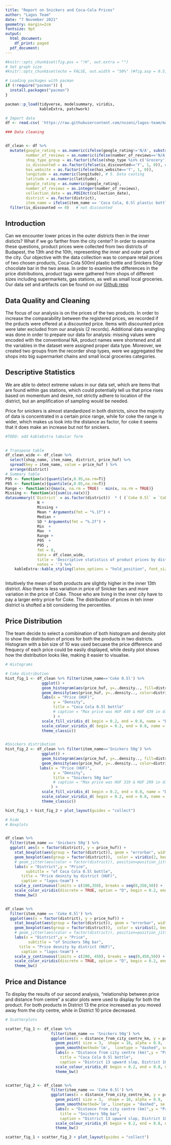 ```yaml
---
title: "Report on Snickers and Coca-Cola Prices"
author: "Lagos Team"
date: "7 November 2021"
geometry: margin=2cm
fontsize: 9pt
output:
  html_document:
    df_print: paged
  pdf_document:
---
```


```r
#knitr::opts_chunk$set(fig.pos = "!H", out.extra = "")
# Set graph size
#knitr::opts_chunk$set(echo = FALSE, out.width = "50%" )#fig.asp = 0.5, fig.width = 7, out.width = "90%" )

# Loading packages with pacman
if (!require("pacman")) {
  install.packages("pacman")
}

pacman::p_load(tidyverse, modelsummary, viridis,
               kableExtra, patchwork)

# Import data
df <- read.csv( 'https://raw.githubusercontent.com/nszoni/lagos-team/main/coding-1/data/Data_DA1_HW1_Lagos.csv' )

```



```r

### Data cleaning


df_clean <- df %>%
  mutate(google_rating = as.numeric(ifelse(google_rating!='N/A', substr(google_rating,1,3), NA)), # 1. Correct ratings and NAs
         number_of_reviews = as.numeric(ifelse(number_of_reviews=='N/A', NA, number_of_reviews)), # 2. Correct number of reviews NA
         shop_type_group = as.factor(ifelse(shop_type %in% c('Grocery', 'Gas station', "Supermarket", "Other"), "Big shop", "Small shop")), # 3. Create group for shop size
         is_discounted = as.factor(ifelse(is_discounted=='Y', 1, 0)), # 4. Replace booelan flags
         has_website = as.factor(ifelse(has_website=='Y', 1, 0)),
         longitude = as.numeric(longitude), # 5. Data casting
         latitude = as.numeric(latitude),
         google_rating = as.numeric(google_rating),
         number_of_reviews = as.integer(number_of_reviews),
         collection_date = as.POSIXct(collection_date),
         district = as.factor(district),
         item_name = ifelse(item_name == 'Coca Cola, 0.5l plastic bottle', 'Coke 0.5l', 'Snickers 50g')) %>% #5. Shortening item names
  filter(is_discounted == 0)   # not discounted

```

## Introduction

Can we encounter lower prices in the outer districts then in the inner disticts? What if we go farther from the city center? In order to examine these questions, product prices were collected from two districts of Budapest, the 13th and the 10th, representing the inner and outer parts of the city. Our objective with the data collection was to compare retail prices of two chosen products, Coca-Cola 500ml plastic bottle and Snickers 50gr chocolate bar in the two areas. In order to examine the differences in the price distributions, product tags were gathered from shops of different sizes including supermarkets, gas stations, as well as small local groceries.
Our data set and artifacts can be found on our [Github repo](https://github.com/nszoni/lagos-team/)


## Data Quality and Cleaning
The focus of our analysis is on the prices of the two products. In order to increase the comparability between the registered prices, we recorded if the prducts were offered at a discounted price. Items with discounted price were later excluded from our analysis (2 records). Additional data wrangling was done in order to prepare our data for analysis: missing values were encoded with the conventional NA, product names were shortened and all the variables in the dataset were assigned proper data type. Moreover, we created two groups from the recorder shop types, were we aggregated the shops into big supermarket chains and small local groceries categories.


## Descriptive Statistics
We are able to detect extreme values in our data set, which are items that are found within gas stations, which could potentially tell us that price rises based on momentum and desire, not strictly adhere to location of the district, but an amplification of sampling would be needed. 

Price for snickers is almost standardized in both districts, since the majority of data is concentrated in a certain price range, while for coke the range is wider, which makes us look into the distance as factor, for coke it seems that it does make an increase but not for snickers.


```r

#TODO: add kableExtra tabular form

  
# Transpose table
df_clean_wide <- df_clean %>%
  select(shop_name, item_name, district, price_huf) %>%
  spread(key = item_name, value = price_huf ) %>%
  arrange(district)
# Summary table
P95 <- function(x){quantile(x,0.95,na.rm=T)}
P05 <- function(x){quantile(x,0.05,na.rm=T)}
Range <- function(x){max(x, na.rm = TRUE) - min(x, na.rm = TRUE)}
Missing <- function(x){sum(is.na(x))}
datasummary((`District` = as.factor(district))  * ( (`Coke 0.5l` = `Coke 0.5l`  ) + (`Snickers 50g` = `Snickers 50g`  ) )  ~
              N +
              Missing +
              Mean * Arguments(fmt = "%.1f") +
              Median +
              SD * Arguments(fmt = "%.2f") +
              Min  +
              Max  +
              Range +
              P05  +
              P95 ,
              fmt = 0,
              data = df_clean_wide,
              title = 'Descriptive statistics of product prices by district',
              notes = '') %>%
    kableExtra::kable_styling(latex_options = "hold_position", font_size = 8)



```

Intuitively the mean of both products are slightly higher in the inner 13th district. Also there is less variation in price of Snicker bars and more variation in the price of Coke. Those who are living in the inner city have to pay a larger entry price for Coke. The distribution of prices in teh inner district is shofted a bit considering the percentiles.

## Price Distribution 
The team decide to select a comibination of both histogram and density plot to show the distribution of prices for both the products in two districts. Histogram with a bin size of 10 was used becuase the price difference and frequecy of each price could be easily displayed, while desity plot shows how the distribution looks like, making it easier to visualise. 

```r

# Histograms

# Coke distribution
hist_fig_1 <- df_clean %>% filter(item_name=='Coke 0.5l') %>% 
                ggplot() + 
                geom_histogram(aes(price_huf, y=..density.., fill=district), binwidth = 30, alpha=0.6, position="dodge", bins = 10) +
                geom_density(aes(price_huf, y=..density.., color=district), position="identity", alpha=0.5) +
                labs(x = "Price (HUF)",
                     y = "Density",
                     title = "Coca Cola 0.5l bottle"
                     # caption = "Max price was HUF 449 & HUF 439 in district 10 & 13, respectively"
                     ) +
                scale_fill_viridis_d( begin = 0.2, end = 0.8, name = "District") +
                scale_colour_viridis_d( begin = 0.2, end = 0.8, name = "District") +
                theme_classic()


#Snickers distribution
hist_fig_2 <- df_clean %>% filter(item_name=='Snickers 50g') %>% 
                ggplot() + 
                geom_histogram(aes(price_huf, y=..density.., fill=district), binwidth = 30, alpha=0.6, position="dodge", bins = 10) +
                geom_density(aes(price_huf, y=..density.., color=district), position="identity", alpha=0.5) +
               labs(x = "Price (HUF)",
                     y = "Density",
                     title = "Snickers 50g bar"
                     # caption = "Max price was HUF 319 & HUF 299 in district 10 & 13, respectively"
                    ) +
                scale_fill_viridis_d( begin = 0.2, end = 0.8, name = "District") +
                scale_colour_viridis_d( begin = 0.2, end = 0.8, name = "District") +
                theme_classic()

hist_fig_1 + hist_fig_2 + plot_layout(guides = "collect")

```

```r
# hide
# Boxplots


df_clean %>% 
  filter(item_name == 'Snickers 50g') %>% 
  ggplot( aes(x = factor(district), y = price_huf)) +
    stat_boxplot(aes(group = factor(district)), geom = "errorbar", width = 0.2, color = "black", size = 0.3) +
    geom_boxplot(aes(group = factor(district)),  color = viridis(2, begin=0.2, end=0.8), fill = viridis(2, begin=0.2, end=0.8), size = 0.4, width = 0.15, alpha = 0.4) + # , outlier.shape = NA
    # geom_jitter(aes(color = factor(district)), position=position_jitter(0.1), size = 1.5, show.legend=F) +
    labs(x = "District",y = "Price",
         subtitle = "of Coca Cola 0.5l bottle",
       title = "Price desnity by district (HUF)",
       caption = "lagos-team") +
    scale_y_continuous(limits = c(100,350), breaks = seq(0,350,50)) +
    scale_color_viridis(discrete = TRUE, option = "D", begin = 0.2, end=0.8)+
    theme_bw() 


df_clean %>% 
  filter(item_name == 'Coke 0.5l') %>% 
  ggplot(aes(x = factor(district), y = price_huf)) +
    stat_boxplot(aes(group = factor(district)), geom = "errorbar", width = 0.2, color = "black", size = 0.3) +
    geom_boxplot(aes(group = factor(district)),  color = viridis(2, begin=0.2, end=0.8), fill = viridis(2, begin=0.2, end=0.8), size = 0.4, width =  0.15, alpha = 0.4) +  # , outlier.shape = NA
    # geom_jitter(aes(color = factor(district)), position=position_jitter(0.1), size = 1.5, show.legend=F) +
    labs(x = "District",y = "Price",
          subtitle = "of Snickers 50g bar",
      title = "Price desnity by district (HUF)",
       caption = "lagos-team") +
    scale_y_continuous(limits = c(200, 450), breaks = seq(0,450,50)) +
    scale_color_viridis(discrete = TRUE, option = "D", begin = 0.2, end=0.8)+
    theme_bw() 

```


## Price and Distance
To display the results of our second analysis, "relationship between price and distance from centre" a scator plots were used to display for both the product. For both products in District 13 the price increased as you moved away from the city centre, while in District 10 price decreased. 

```r
# Scatterplots 

scatter_fig_1 <- df_clean %>% 
                    filter(item_name == 'Snickers 50g') %>% 
                    ggplot(aes(x = distance_from_city_centre_km, y = price_huf, color = factor(district))) +
                      geom_point( size = 3,  shape = 16, alpha = 0.9,  na.rm = TRUE) +
                      geom_smooth(method='lm',  linetype = "dashed", se = F) +
                      labs(x = "Distance from city centre (km)",y = "Price (HUF)",
                        title = "Coca Cola 0.5l bottle",
                        caption = "District 13 upward slop, District 10 downward slop") +
                      scale_colour_viridis_d( begin = 0.2, end = 0.8, name = "District") +
                      theme_bw()


scatter_fig_2 <- df_clean %>% 
                    filter(item_name == 'Coke 0.5l') %>% 
                    ggplot(aes(x = distance_from_city_centre_km, y = price_huf, color = factor(district))) +
                      geom_point( size = 3,  shape = 16, alpha = 0.9,  na.rm = TRUE) +
                      geom_smooth(method='lm', linetype = "dashed", se = F) +
                      labs(x = "Distance from city centre (km)",y = "Price (HUF)",
                        title = "Snickers 50g bar",
                        caption = "District 13 upward slop, District 10 downward slop") +
                      scale_colour_viridis_d( begin = 0.2, end = 0.8, name = "District") +
                      theme_bw()

scatter_fig_1 + scatter_fig_2 + plot_layout(guides = "collect")
```

